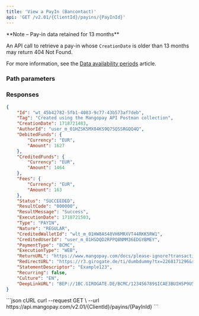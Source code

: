 ```yaml
---
title: 'View a PayIn (Bancontact)'  
api: 'GET /v2.01/{ClientId}/payins/{PayInId}'  
---
```

  
<Note>
**Note – Pay-in data retained for 13 months**

An API call to retrieve a pay-in whose `CreationDate` is older than 13 months may return 404 Not Found.

For more information, see the <a href="/api-reference/overview/data-availability-periods">Data availability periods</a> article.
</Note>


### Path parameters  

<PayInId />  

### Responses  

<AccordionGroup>

<Accordion title="200 - Succeeded">  

<IdResponse />  

<TagResponse />  

<CreationDateResponse />  

<AuthorIdResponse />  

<DebitedFunds2Response />  

<CreditedFunds2Response />  

<Fees1Response />  

<Status2Response />  

<ResultCodeResponse />  

<ResultMessageResponse />  

<ExecutionDateResponse />  

<TypeResponse />  

<NatureResponse />  

<CreditedWalletIdResponse />  

<CreditedUserIdResponse />  

<PaymentType11Response />  

<ExecutionTypeResponse />  

<ReturnURLResponse />  

<RedirectURLResponse />  

<StatementDescriptorResponse />  

<RecurringResponse />  

<Culture7Response />  

<DeepLinkURLResponse />  

</Accordion>

</AccordionGroup>  

<ResponseExample>  

```json 200 - Succeeded  
{
    "Id": "wt_45b42782-5fb1-4083-9c77-43b573af7deb",
    "Tag": "Created using the Mangopay API Postman collection",
    "CreationDate": 1718721483,
    "AuthorId": "user_m_01HZSK5MX04KS9Q7SQSSRGQQ4Q",
    "DebitedFunds": {
        "Currency": "EUR",
        "Amount": 1627
    },
    "CreditedFunds": {
        "Currency": "EUR",
        "Amount": 1464
    },
    "Fees": {
        "Currency": "EUR",
        "Amount": 163
    },
    "Status": "SUCCEEDED",
    "ResultCode": "000000",
    "ResultMessage": "Success",
    "ExecutionDate": 1718721503,
    "Type": "PAYIN",
    "Nature": "REGULAR",
    "CreditedWalletId": "wlt_m_01HW8AS48VH6MRXVT44RKK5RW1",
    "CreditedUserId": "user_m_01HSDQD2RPPQ8NMM36EDGYBMEY",
    "PaymentType": "BCMC",
    "ExecutionType": "WEB",
    "ReturnURL": "https://www.mangopay.com/docs/please-ignore?transactionId=wt_45b42782-5fb1-4083-9c77-43b573af7deb",
    "RedirectURL": "https://r3.girogate.de/ti/dumbdummy?tx=2268171296&rs=7aOKg7NOrsDswV0grlEuH7pdA7cQjjte&cs=80902c0479c4400785a66cb5db61c1c1fd670fff450c28c34fbb206462ceade4",
    "StatementDescriptor": "Example123",
    "Recurring": false,
    "Culture": "EN",
    "DeepLinkURL": "BEP://1BC.GIROGATE.DE/BCMC/123456789$ICAE3BUIH5P9U53Y5HKA9CRT"
}
```
</ResponseExample>  

<RequestExample>
```json cURL
curl --request GET \
  --url https://api.mangopay.com/v2.01/{ClientId}/payins/{PayInId}
```
</RequestExample>